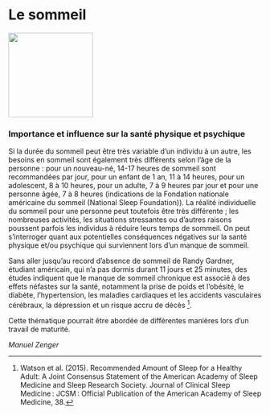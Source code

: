 # Le sommeil

::: {.center data-latex=""}
![](images/sommeil.jpg){height=12em}
:::

### Importance et influence sur la santé physique et psychique {-}

Si la durée du sommeil peut être très variable d'un individu à un autre, les besoins en sommeil sont également très différents selon l'âge de la personne : pour un nouveau-né, 14-17 heures de sommeil sont recommandées par jour, pour un enfant de 1 an, 11 à 14 heures, pour un adolescent, 8 à 10 heures, pour un adulte, 7 à 9 heures par jour et pour une personne âgée, 7 à 8 heures (indications de la Fondation nationale américaine du sommeil (National Sleep Foundation)).  La réalité individuelle du sommeil pour une personne peut toutefois être très différente ; les nombreuses activités, les situations stressantes ou d'autres raisons poussent parfois les individus à réduire leurs temps de sommeil. On peut s'interroger quant aux potentielles conséquences négatives sur la santé physique et/ou psychique qui surviennent lors d'un manque de sommeil.

Sans aller jusqu'au record d'absence de sommeil de Randy Gardner, étudiant américain, qui n'a pas dormis durant 11 jours et 25 minutes, des études indiquent que le manque de sommeil chronique est associé à des effets néfastes sur la santé, notamment la prise de poids et l'obésité, le diabète, l'hypertension, les maladies cardiaques et les accidents vasculaires cérébraux, la dépression et un risque accru de décès ^[Watson et al. (2015). Recommended Amount of Sleep for a Healthy Adult: A Joint Consensus Statement of the American Academy of Sleep Medicine and Sleep Research Society. Journal of Clinical Sleep Medicine : JCSM : Official Publication of the American Academy of Sleep Medicine, 38.].

Cette thématique pourrait être abordée de différentes manières lors d'un travail de maturité.

::: {.signature data-latex=""}
_Manuel Zenger_
:::